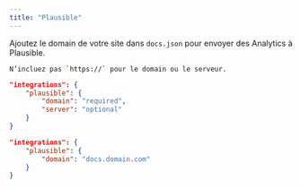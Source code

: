 ```yaml
---
title: "Plausible"
---
```


Ajoutez le domain de votre site dans `docs.json` pour envoyer des Analytics à Plausible.

<Info>

    N’incluez pas `https://` pour le domain ou le serveur.

</Info>

<CodeGroup>

```json Options d’Analytics dans docs.json
"integrations": {
    "plausible": {
        "domain": "required",
        "server": "optional"
    }
}
```

```json Exemple
"integrations": {
    "plausible": {
        "domain": "docs.domain.com"
    }
}
```

</CodeGroup>
